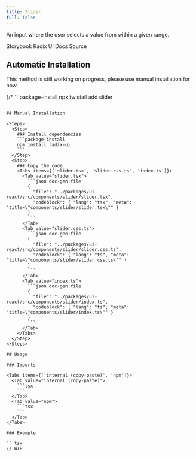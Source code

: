 ```yaml
---
title: Slider
full: false
---
```


An input where the user selects a value from within a given range.

<Badges>
  <BadgeLink href="https://storybook.twistail.com/?path=/docs/base-components-slider--default" external>
    Storybook
  </BadgeLink>
  <BadgeLink href="https://www.radix-ui.com/primitives/docs/components/slider#api-reference" external>
    Radix UI Docs
  </BadgeLink>
  <BadgeLink href="https://github.com/riipandi/twistail/tree/main/packages/ui-react/src/components/slider" external>
    Source
  </BadgeLink>
</Badges>

## Automatic Installation

<Callout type='warn'>
  This method is still working on progress, please use manual installation for now.
</Callout>

{/* ```package-install
npx twistail add slider
``` */}

## Manual Installation

<Steps>
  <Step>
    ### Install dependencies
    ```package-install
    npm install radix-ui
    ```
  </Step>
  <Step>
    ### Copy the code
    <Tabs items={['slider.tsx', 'slider.css.ts', 'index.ts']}>
      <Tab value="slider.tsx">
        ```json doc-gen:file
        {
          "file": "../packages/ui-react/src/components/slider/slider.tsx",
          "codeblock": { "lang": "tsx", "meta": "title=\"components/slider/slider.tsx\"" }
        }
        ```
      </Tab>
      <Tab value="slider.css.ts">
        ```json doc-gen:file
        {
          "file": "../packages/ui-react/src/components/slider/slider.css.ts",
          "codeblock": { "lang": "ts", "meta": "title=\"components/slider/slider.css.ts\"" }
        }
        ```
      </Tab>
      <Tab value="index.ts">
        ```json doc-gen:file
        {
          "file": "../packages/ui-react/src/components/slider/index.ts",
          "codeblock": { "lang": "ts", "meta": "title=\"components/slider/index.ts\"" }
        }
        ```
      </Tab>
    </Tabs>
  </Step>
</Steps>

## Usage

### Imports

<Tabs items={['internal (copy-paste)', 'npm']}>
  <Tab value="internal (copy-paste)">
    ```tsx
    ```
  </Tab>
  <Tab value="npm">
    ```tsx
    ```
  </Tab>
</Tabs>

### Example

```tsx
// WIP
```
